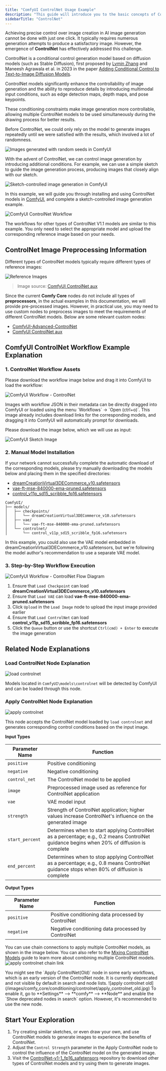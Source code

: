 ```yaml
---
title: "ComfyUI ControlNet Usage Example"
description: "This guide will introduce you to the basic concepts of ControlNet and demonstrate how to generate corresponding images in ComfyUI"
sidebarTitle: "ControlNet"
---
```


Achieving precise control over image creation in AI image generation cannot be done with just one click.
It typically requires numerous generation attempts to produce a satisfactory image. However, the emergence of **ControlNet** has effectively addressed this challenge.

ControlNet is a conditional control generation model based on diffusion models (such as Stable Diffusion), 
first proposed by [Lvmin Zhang](https://lllyasviel.github.io/) and Maneesh Agrawala et al. in 2023 in the paper [Adding Conditional Control to Text-to-Image Diffusion Models](https://arxiv.org/abs/2302.05543).

ControlNet models significantly enhance the controllability of image generation and the ability to reproduce details by introducing multimodal input conditions,
such as edge detection maps, depth maps, and pose keypoints.

These conditioning constraints make image generation more controllable, allowing multiple ControlNet models to be used simultaneously during the drawing process for better results.

Before ControlNet, we could only rely on the model to generate images repeatedly until we were satisfied with the results, which involved a lot of randomness.

![Images generated with random seeds in ComfyUI](/images/tutorial/controlnet/generated_with_random_seed.jpg)

With the advent of ControlNet, we can control image generation by introducing additional conditions. 
For example, we can use a simple sketch to guide the image generation process, producing images that closely align with our sketch.

![Sketch-controlled image generation in ComfyUI](/images/tutorial/controlnet/scribble_example.jpg)

In this example, we will guide you through installing and using ControlNet models in [ComfyUI](https://github.com/comfyanonymous/ComfyUI), and complete a sketch-controlled image generation example.

![ComfyUI ControlNet Workflow](https://raw.githubusercontent.com/Comfy-Org/example_workflows/main/controlnet/scribble_controlnet.png)

<Tip>
The workflows for other types of ControlNet V1.1 models are similar to this example. You only need to select the appropriate model and upload the corresponding reference image based on your needs.
</Tip>

## ControlNet Image Preprocessing Information

Different types of ControlNet models typically require different types of reference images:

![Reference Images](https://github.com/Fannovel16/comfyui_controlnet_aux/blob/main/examples/CNAuxBanner.jpg?raw=true)

> Image source: [ComfyUI ControlNet aux](https://github.com/Fannovel16/comfyui_controlnet_aux)

Since the current **Comfy Core** nodes do not include all types of **preprocessors**, in the actual examples in this documentation, we will provide pre-processed images.
However, in practical use, you may need to use custom nodes to preprocess images to meet the requirements of different ControlNet models. Below are some relevant custom nodes:

- [ComfyUI-Advanced-ControlNet](https://github.com/Kosinkadink/ComfyUI-Advanced-ControlNet)
- [ComfyUI ControlNet aux](https://github.com/Fannovel16/comfyui_controlnet_aux)

## ComfyUI ControlNet Workflow Example Explanation

### 1. ControlNet Workflow Assets

Please download the workflow image below and drag it into ComfyUI to load the workflow:

![ComfyUI Workflow - ControlNet](https://raw.githubusercontent.com/Comfy-Org/example_workflows/main/controlnet/scribble_controlnet.png)

<Tip>
Images with workflow JSON in their metadata can be directly dragged into ComfyUI or loaded using the menu `Workflows` -> `Open (ctrl+o)`.
This image already includes download links for the corresponding models, and dragging it into ComfyUI will automatically prompt for downloads.
</Tip>

Please download the image below, which we will use as input:

![ComfyUI Sketch Image](https://raw.githubusercontent.com/Comfy-Org/example_workflows/main/controlnet/scribble_input.png)

### 2. Manual Model Installation

<Note>
If your network cannot successfully complete the automatic download of the corresponding models, please try manually downloading the models below and placing them in the specified directories:
</Note>

- [dreamCreationVirtual3DECommerce_v10.safetensors](https://civitai.com/api/download/models/731340?type=Model&format=SafeTensor&size=full&fp=fp16)
- [vae-ft-mse-840000-ema-pruned.safetensors](https://huggingface.co/stabilityai/sd-vae-ft-mse-original/resolve/main/vae-ft-mse-840000-ema-pruned.safetensors?download=true)
- [control_v11p_sd15_scribble_fp16.safetensors](https://huggingface.co/comfyanonymous/ControlNet-v1-1_fp16_safetensors/resolve/main/control_v11p_sd15_scribble_fp16.safetensors?download=true)

```
ComfyUI/
├── models/
│   ├── checkpoints/
│   │   └── dreamCreationVirtual3DECommerce_v10.safetensors
│   ├── vae/
│   │   └── vae-ft-mse-840000-ema-pruned.safetensors
│   └── controlnet/
│       └── control_v11p_sd15_scribble_fp16.safetensors
```

<Note>
In this example, you could also use the VAE model embedded in dreamCreationVirtual3DECommerce_v10.safetensors, but we're following the model author's recommendation to use a separate VAE model.
</Note>

### 3. Step-by-Step Workflow Execution

![ComfyUI Workflow - ControlNet Flow Diagram](/images/tutorial/controlnet/flow_diagram_scribble.png)

1. Ensure that `Load Checkpoint` can load **dreamCreationVirtual3DECommerce_v10.safetensors**
2. Ensure that `Load VAE` can load **vae-ft-mse-840000-ema-pruned.safetensors**
3. Click `Upload` in the `Load Image` node to upload the input image provided earlier
4. Ensure that `Load ControlNet` can load **control_v11p_sd15_scribble_fp16.safetensors**
5. Click the `Queue` button or use the shortcut `Ctrl(cmd) + Enter` to execute the image generation

## Related Node Explanations
### Load ControlNet Node Explanation

![load controlnet](/images/comfy_core/loaders/load_controlnet_model.jpg)

Models located in `ComfyUI\models\controlnet` will be detected by ComfyUI and can be loaded through this node.

### Apply ControlNet Node Explanation

![apply controlnet](/images/comfy_core/conditioning/controlnet/apply_controlnet.jpg)

This node accepts the ControlNet model loaded by `load controlnet` and generates corresponding control conditions based on the input image.

**Input Types**

| Parameter Name  | Function                                                                                                                                   |
|-----------------|--------------------------------------------------------------------------------------------------------------------------------------------|
| `positive`      | Positive conditioning                                                                                                                      |
| `negative`      | Negative conditioning                                                                                                                      |
| `control_net`   | The ControlNet model to be applied                                                                                                         |
| `image`         | Preprocessed image used as reference for ControlNet application                                                                            |
| `vae`           | VAE model input                                                                                                                            |
| `strength`      | Strength of ControlNet application; higher values increase ControlNet's influence on the generated image                                   |
| `start_percent` | Determines when to start applying ControlNet as a percentage; e.g., 0.2 means ControlNet guidance begins when 20% of diffusion is complete |
| `end_percent`   | Determines when to stop applying ControlNet as a percentage; e.g., 0.8 means ControlNet guidance stops when 80% of diffusion is complete   |

**Output Types**

| Parameter Name | Function                                           |
|----------------|----------------------------------------------------|
| `positive`     | Positive conditioning data processed by ControlNet |
| `negative`     | Negative conditioning data processed by ControlNet |

You can use chain connections to apply multiple ControlNet models, as shown in the image below. You can also refer to the [Mixing ControlNet Models](/tutorials/controlnet/mixing-controlnets) guide to learn more about combining multiple ControlNet models.
![apply controlnet chain link](/images/tutorial/controlnet/apply_controlnet_chain_link.jpg)

<Note>
You might see the `Apply ControlNet(Old)` node in some early workflows, which is an early version of the ControlNet node. It is currently deprecated and not visible by default in search and node lists.
![apply controlnet old](/images/comfy_core/conditioning/controlnet/apply_controlnet_old.jpg)
To enable it, go to **Settings** --> **comfy** --> **Node** and enable the `Show deprecated nodes in search` option. However, it's recommended to use the new node.
</Note>

## Start Your Exploration

1. Try creating similar sketches, or even draw your own, and use ControlNet models to generate images to experience the benefits of ControlNet.
2. Adjust the `Control Strength` parameter in the Apply ControlNet node to control the influence of the ControlNet model on the generated image.
3. Visit the [ControlNet-v1-1_fp16_safetensors](https://huggingface.co/comfyanonymous/ControlNet-v1-1_fp16_safetensors/tree/main) repository to download other types of ControlNet models and try using them to generate images.
